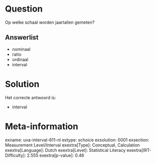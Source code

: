 Question
========

Op welke schaal worden jaartallen gemeten?


Answerlist
----------

* nominaal
* ratio
* ordinaal
* interval

Solution
========

Het correcte antwoord is: 

* interval

Meta-information
================
exname: uva-interval-611-nl
extype: schoice
exsolution: 0001
exsection: Measurement Level/Interval
exextra[Type]: Conceptual, Calculation
exextra[Language]: Dutch
exextra[Level]: Statistical Literacy
exextra[IRT-Difficulty]: 2.555
exextra[p-value]: 0.46
